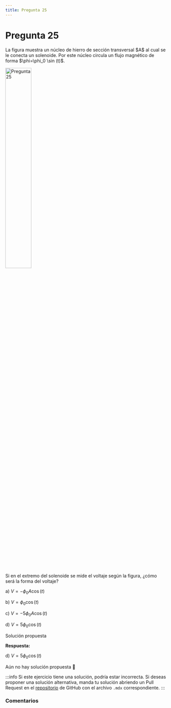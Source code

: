 ```yaml
---
title: Pregunta 25
---
```



# Pregunta 25

<div className="exercise">
La figura muestra un núcleo de hierro de sección transversal $A$ al cual se le conecta un solenoide. Por este núcleo circula un flujo magnético de forma $\phi=\phi_0 \sin (t)$.

<Image
  src="science/electromagnetism/exercises/2023-2/p25/image.png"
  alt="Pregunta 25"
  width="40%"
/>

Si en el extremo del solenoide se mide el voltaje según la figura, ¿cómo será la forma del voltaje?

a) $V=-\phi_0 A \cos (t)$

b) $V=\phi_0 \cos (t)$

c) $V=-5 \phi_0 A \cos (t)$

d) $V=5 \phi_0 \cos (t)$
</div>

<MDXDetails>
<summary>Solución propuesta</summary>

<div className="exercise">

**Respuesta:**

d) $V=5 \phi_0 \cos (t)$

Aún no hay solución propuesta 🥲
</div>

:::info
Si este ejercicio tiene una solución, podría estar incorrecta. Si deseas proponer una solución alternativa, manda tu solución abriendo
un Pull Request en el [repositorio](https://github.com/crow-rojas/apuntes-fundamentals/pulls) de GitHub con el archivo
`.mdx` correspondiente.
:::

</MDXDetails>

### Comentarios

<Disqus
  url="https://crow-rojas.github.io/apuntes-fundamentals/docs/science/electromagnetism/exercises/2023-2/p25"
  identifier="docs/science/electromagnetism/exercises/2023-2/p25"
  title="2023-2 Electricidad y Magnetismo - Pregunta 25"
/>
